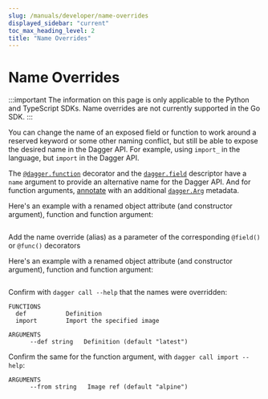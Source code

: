 ```yaml
---
slug: /manuals/developer/name-overrides
displayed_sidebar: "current"
toc_max_heading_level: 2
title: "Name Overrides"
---
```


# Name Overrides

:::important
The information on this page is only applicable to the Python and TypeScript SDKs. Name overrides are not currently supported in the Go SDK.
:::

You can change the name of an exposed field or function to work around a reserved keyword or some other naming conflict, but still be able to expose the desired name in the Dagger API. For example, using `import_` in the language, but `import` in the Dagger API.

<Tabs groupId="language">
<TabItem value="Python">

The [`@dagger.function`][@function] decorator and the
[`dagger.field`][dag-field] descriptor have a `name` argument to provide
an alternative name for the Dagger API. And for function arguments,
[annotate][Annotated] with an additional [`dagger.Arg`][dag-arg] metadata.

Here's an example with a renamed object attribute (and constructor argument),
function and function argument:

```python file=./snippets/name-overrides/python/main.py
```

</TabItem>
<TabItem value="TypeScript">

Add the name override (alias) as a parameter of the corresponding `@field()` or `@func()` decorators

Here's an example with a renamed object attribute (and constructor argument),
function and function argument:

```typescript file=./snippets/name-overrides/typescript/index.ts
```

</TabItem>
</Tabs>

Confirm with `dagger call --help` that the names were overridden:

```
FUNCTIONS
  def           Definition
  import        Import the specified image

ARGUMENTS
      --def string   Definition (default "latest")
```

Confirm the same for the function argument, with `dagger call import --help`:

```
ARGUMENTS
      --from string   Image ref (default "alpine")
```

[@function]: https://dagger-io.readthedocs.io/en/latest/module.html#dagger.function
[dag-field]: https://dagger-io.readthedocs.io/en/latest/module.html#dagger.field
[dag-arg]: https://dagger-io.readthedocs.io/en/latest/module.html#dagger.Arg
[Annotated]: https://docs.python.org/3/library/typing.html#typing.Annotated

